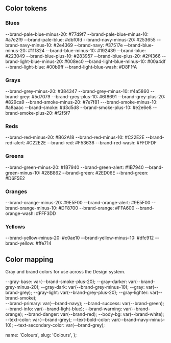 
<section>
  <h2 className="m-t-4">Color tokens</h2>
  <div className="d-flex justify-content-between">
    <div>
      <h3>Blues</h3>
      <span className="doc-color" style={{ background: '#77d9f7' }}>
        --brand-pale-blue-minus-20: #77d9f7
        </span>
      <span className="doc-color" style={{ background: '#a7e2f9' }}>
        --brand-pale-blue-minus-10: #a7e2f9
        </span>
      <span className="doc-color" style={{ background: '#dbf0fd' }}>
        --brand-pale-blue: #dbf0fd
        </span>
      <span className="doc-color" style={{ background: '#253655', color: 'white' }}>
        --brand-navy-minus-20: #253655
        </span>
      <span className="doc-color" style={{ background: '#2e4369', color: 'white' }}>
        --brand-navy-minus-10: #2e4369
        </span>
      <span className="doc-color" style={{ background: '#37517e', color: 'white' }}>
        --brand-navy: #37517e
        </span>
      <span className="doc-color" style={{ background: '#111824', color: 'white' }}>
        --brand-blue-minus-20: #111824
        </span>
      <span className="doc-color" style={{ background: '#192439', color: 'white' }}>
        --brand-blue-minus-10: #192439
        </span>
      <span className="doc-color" style={{ background: '#223049', color: 'white' }}>
        --brand-blue: #223049
        </span>
      <span className="doc-color" style={{ background: '#283957', color: 'white' }}>
        --brand-blue-plus-10: #283957
        </span>
      <span className="doc-color" style={{ background: '#2f4366', color: 'white' }}>
        --brand-blue-plus-20: #2f4366
        </span>
      <span className="doc-color" style={{ background: '#008ec0' }}>
        --brand-light-blue-minus-20: #008ec0
        </span>
      <span className="doc-color" style={{ background: '#00a4df' }}>
        --brand-light-blue-minus-10: #00a4df
        </span>
      <span className="doc-color" style={{ background: '#00b9ff' }}>
        --brand-light-blue: #00b9ff
        </span>
      <span className="doc-color" style={{ background: '#D8F1fA' }}>
        --brand-light-blue-wash: #D8F1fA
        </span>
    </div>
    <div>
      <h3>Grays</h3>
      <span className="doc-color" style={{ background: '#384347', color: 'white' }}>
        --brand-grey-minus-20: #384347
        </span>
      <span className="doc-color" style={{ background: '#4a5860', color: 'white' }}>
        --brand-grey-minus-10: #4a5860
        </span>
      <span className="doc-color" style={{ background: '#5d7079', color: 'white' }}>
        --brand-grey: #5d7079
        </span>
      <span className="doc-color" style={{ background: '#6f8691', color: 'white' }}>
        --brand-grey-plus-10: #6f8691
        </span>
      <span className="doc-color" style={{ background: '#829ca9', color: 'white' }}>
        --brand-grey-plus-20: #829ca9
        </span>
      <span className="doc-color" style={{ background: '#7e7f81', color: 'white' }}>
        --brand-smoke-minus-20: #7e7f81
        </span>
      <span className="doc-color" style={{ background: '#a8aaac', color: 'white' }}>
        ---brand-smoke-minus-10: #a8aaac
        </span>
      <span className="doc-color" style={{ background: '#d3d5d8', color: '#384347' }}>
        --brand-smoke: #d3d5d8
        </span>
      <span className="doc-color" style={{ background: '#e2e6e8', color: '#384347' }}>
        --brand-smoke-plus-10: #e2e6e8
        </span>
      <span className="doc-color" style={{ background: '#f2f5f7', color: '#384347' }}>
        --brand-smoke-plus-20: #f2f5f7
        </span>
    </div>
    <div>
      <h3>Reds</h3>
      <span className="doc-color" style={{ background: '#B62A18', color: 'white' }}>
        --brand-red-minus-20: #B62A18
        </span>
      <span className="doc-color" style={{ background: '#C22E2E', color: 'white' }}>
        --brand-red-minus-10: #C22E2E
        </span>
      <span className="doc-color" style={{ background: '#C22E2E', color: 'white' }}>
        --brand-red-alert: #C22E2E
        </span>
      <span className="doc-color" style={{ background: '#F53636', color: 'white' }}>
        --brand-red: #F53636
        </span>
      <span className="doc-color" style={{ background: '#FFDFDF', color: '#B62A18' }}>
        --brand-red-wash: #FFDFDF
        </span>
      <h3 className="m-t-2">Greens</h3>
      <span className="doc-color" style={{ background: '#1B7940', color: 'white' }}>
        --brand-green-minus-20: #1B7940
        </span>
      <span className="doc-color" style={{ background: '#1B7940', color: 'white' }}>
        --brand-green-alert: #1B7940
        </span>
      <span className="doc-color" style={{ background: '#28B862', color: 'white' }}>
        --brand-green-minus-10: #28B862
        </span>
      <span className="doc-color" style={{ background: '#2ED06E', color: 'white' }}>
        --brand-green: #2ED06E
        </span>
      <span className="doc-color" style={{ background: '#D6F5E2', color: '#1B7940' }}>
        --brand-green: #D6F5E2
        </span>
      <h3 className="m-t-2">Oranges</h3>
      <span className="doc-color" style={{ background: '#9E5F00', color: 'white' }}>
        --brand-orange-minus-20: #9E5F00
        </span>
      <span className="doc-color" style={{ background: '#9E5F00', color: 'white' }}>
        --brand-orange-alert: #9E5F00
        </span>
      <span className="doc-color" style={{ background: '#DF8700', color: 'white' }}>
        --brand-orange-minus-10: #DF8700
        </span>
      <span className="doc-color" style={{ background: '#FFA600', color: 'white' }}>
        --brand-orange: #FFA600
        </span>
      <span className="doc-color" style={{ background: '#FFF3DD' }}>
        --brand-orange-wash: #FFF3DD
        </span>
      <h3 className="m-t-2">Yellows</h3>
      <span className="doc-color" style={{ background: '#c0ae10', color: '#384347' }}>
        --brand-yellow-minus-20: #c0ae10
        </span>
      <span className="doc-color" style={{ background: '#dfc912', color: '#384347' }}>
        --brand-yellow-minus-10: #dfc912
        </span>
      <span className="doc-color" style={{ background: '#ffe714', color: '#384347' }}>
        --brand-yellow: #ffe714
        </span>
    </div>
  </div>
  <h2>Color mapping</h2>
  <p>Gray and brand colors for use across the Design system.</p>
  <div className="d-flex justify-content-between">
    <div>
      <span className="doc-color" style={{ background: '#f2f5f7' }}>
        --gray-base: var(--brand-smoke-plus-20);
        </span>
      <span className="doc-color" style={{ background: '#384347', color: 'white' }}>
        --gray-darker: var(--brand-grey-minus-20);
        </span>
      <span className="doc-color" style={{ background: '#4a5860', color: 'white' }}>
        --gray-dark: var(--brand-grey-minus-10);
        </span>
      <span className="doc-color" style={{ background: '#5d7079', color: 'white' }}>
        --gray: var(--brand-grey);
        </span>
      <span className="doc-color" style={{ background: '#829ca9', color: 'white' }}>
        --gray-light: var(--brand-grey-plus-20);
        </span>
      <span className="doc-color" style={{ background: '#d3d5d8' }}>
        --gray-lighter: var(--brand-smoke);
        </span>
    </div>
    <div>
      <span className="doc-color" style={{ background: '#37517e', color: 'white' }}>
        --brand-primary: var(--brand-navy);
        </span>
      <span className="doc-color" style={{ background: '#2ED06E', color: 'white' }}>
        --brand-success: var(--brand-green);
        </span>
      <span className="doc-color" style={{ background: '#00b9ff', color: 'white' }}>
        --brand-info: var(--brand-light-blue);
        </span>
      <span className="doc-color" style={{ background: '#FFA600', color: 'white' }}>
        --brand-warning: var(--brand-orange);
        </span>
      <span className="doc-color" style={{ background: '#F53636', color: 'white' }}>
        --brand-danger: var(--brand-red);
        </span>
      <span className="doc-color">
        --body-bg: var(--brand-white);
        </span>
    </div>
    <div>
      <span className="doc-color" style={{ color: '#5d7079' }}>
        --text-color: var(--brand-grey);
        </span>
      <span className="doc-color" style={{ color: '#2e4369' }}>
        --text-bold-color: var(--brand-navy-minus-10);
        </span>
      <span className="doc-color" style={{ color: '#5d7079' }}>
        --text-secondary-color: var(--brand-grey);
        </span>
    </div>
  </div>
</section>

  name: 'Colours',
  slug: 'Colours',
}; 
